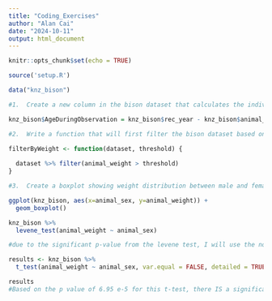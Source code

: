 ```yaml
---
title: "Coding_Exercises"
author: "Alan Cai"
date: "2024-10-11"
output: html_document
---
```


```r
knitr::opts_chunk$set(echo = TRUE)
```

```r
source('setup.R')
```

```r
data("knz_bison")
```

```r
#1.  Create a new column in the bison dataset that calculates the individual's age at the time of observation.

knz_bison$AgeDuringObservation = knz_bison$rec_year - knz_bison$animal_yob

#2.  Write a function that will first filter the bison dataset based on any user-specified weight threshold (returning the filtered dataset).

filterByWeight <- function(dataset, threshold) {
  
  dataset %>% filter(animal_weight > threshold)
}

#3.  Create a boxplot showing weight distribution between male and female bison, and then conduct a t-test to see if weight is significantly difference between males and females.

ggplot(knz_bison, aes(x=animal_sex, y=animal_weight)) + 
  geom_boxplot()

knz_bison %>% 
  levene_test(animal_weight ~ animal_sex)

#due to the significant p-value from the levene test, I will use the non-parametric Welch t-test which doesn't assume equal variances.

results <- knz_bison %>% 
  t_test(animal_weight ~ animal_sex, var.equal = FALSE, detailed = TRUE) 

results
#Based on the p value of 6.95 e-5 for this t-test, there IS a significant difference in weight between males and females for these bison.
```

